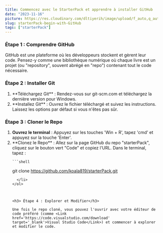 ```yaml
---
title: Commencez avec le StarterPack et apprendre à installer GitHub
date: "2023-11-16"
picture: https://res.cloudinary.com/dltiyerih/image/upload/f_auto,q_auto/231116-StarterPack
slug: starterPack-begin-with-GitHub
tags: ["starterPack"]
---
```


<h3> Étape 1 : Comprendre GitHub</h3>

GitHub est une plateforme où les développeurs stockent et gèrent leur code. Pensez-y comme une bibliothèque numérique où chaque livre est un projet (ou "repository", souvent abrégé en "repo") contenant tout le code nécessaire.

<h3> Étape 2 : Installer Git</h3>
<ol className='list-decimal'>
  <li>
    <div>**Téléchargez Git** : Rendez-vous sur <Link href='https://git-scm.com/downloads' target='_blank'>git-scm.com</Link> et téléchargez la dernière version pour Windows.</div>
</li>

  <li>
    **Installez Git** : Ouvrez le fichier téléchargé et suivez les instructions.
    Laissez les options par défaut si vous n'êtes pas sûr.
  </li>
</ol>

<h3> Étape 3 : Cloner le Repo</h3>
<ol className='list-decimal'>
  <li>
    <strong>Ouvrez le terminal</strong> : Appuyez sur les touches 'Win + R',
    tapez 'cmd' et appuyez sur la touche 'Enter'.
  </li>
  <li>
    <div className='flex'>
      **Clonez le Repo** : Allez sur la page <Link href='https://github.com/koala819/starterPack' target='_blank'> GitHub du repo "starterPack"</Link>, cliquez sur le bouton vert "Code" et copiez l'URL. Dans le terminal, tapez
      :
    </div>

    ```shell

git clone https://github.com/koala819/starterPack.git

```
  </li>
</ol>



<h3> Étape 4 : Explorer et Modifier</h3>

Une fois le repo cloné, vous pouvez l'ouvrir avec votre éditeur de code préféré (comme <Link href='https://code.visualstudio.com/download' target='_blank'>Visual Studio Code</Link>) et commencer à explorer et modifier le code.
```
